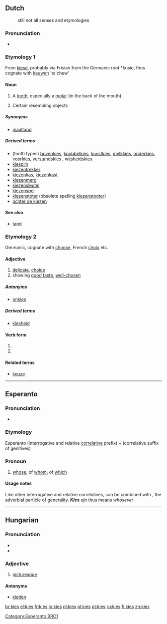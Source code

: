 {{also|Kies}}
==Dutch==
:still not all senses and etymologies
===Pronunciation===
* {{IPA|lang=nl|/kiːs/}}

===Etymology 1===
From {{etyl|dum|nl}} [[kiese]], probably via Frisian from the Germanic root *kusio, thus cognate with [[kauwen]] 'to chew'

====Noun====
{{nl-noun|g=m|kiezen}}

# A [[tooth]], especially a [[molar]] (in the back of the mouth)
# {{figurative}} Certain resembling objects

=====Synonyms=====
* [[maaltand]]

=====Derived terms=====
* (tooth types) [[bovenkies]], [[knobbelkies]], [[kunstkies]], [[melkkies]], [[onderkies]], [[voorkies]], [[verstandskies]] {{m|f}}, [[wijsheidskies]]
* [[kiespijn]]
* [[kiezentrekker]] {{m}}
* [[kiezenkas]], [[kiezenkast]]
* [[kiezenmerg]] {{n}} 
* [[kiezensleutel]] 
* [[kiezenspel]] {{n}} 
* [[kiezenstoter]] {{m}} (obsolete spelling [[kiezenstooter]])
* [[achter de kiezen]]

====See also====
* [[tand]]

===Etymology 2===
Germanic, cognate with [[choose]], French [[choix]] etc.

====Adjective====
{{nl-adj|sup=meest kies}}

# [[delicate]], [[choice]]
# showing [[good taste]], [[well-chosen]]

=====Antonyms=====
* [[onkies]]

=====Derived terms=====
* [[kiesheid]]

====Verb form====
{{infl|nl|verb form}}

# {{form of|present imperfect singular|[[kiezen]]}}
# {{form of|imperative|kiezen}}

====Related terms====
* [[keuze]]

----

==Esperanto==

===Pronunciation===
* {{IPA|lang=eo|/'kɪɛs/}}

===Etymology===
Esperanto {{term|ki-|lang=eo}} (interrogative and relative [[:Category:Esperanto correlatives|correlative]] prefix) + {{term|-es|lang=eo}} (correlative suffix of genitives)

===Pronoun===
{{infl|eo|correlative|interrogative and relative correlative of genitives||plural|kies|accusative singular|kies|accusative plural|kies}}

# [[whose]], of [[whom]], of [[which]]

====Usage notes====
Like other interrogative and relative correlatives, {{term|kies}} can be combined with {{term|ajn}}, the adverbial particle of generality. '''''Kies''' ajn'' thus means ''whosever''.

[[Category:Esperanto BRO1]]

----

==Hungarian==

===Pronunciation===
* {{IPA|/ˈkiɛʃ/|lang=hu}}
* {{hyphenation|ki|es}}

===Adjective===
{{hu-adj|ebb}}

# {{archaic|lang=hu}} [[picturesque]]

====Antonyms====
* [[kietlen]]

[[br:kies]]
[[el:kies]]
[[fr:kies]]
[[io:kies]]
[[nl:kies]]
[[pl:kies]]
[[pt:kies]]
[[ru:kies]]
[[fi:kies]]
[[zh:kies]]